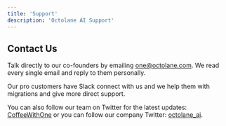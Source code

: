 ```yaml
---
title: 'Support'
description: 'Octolane AI Support'
---
```


## Contact Us

Talk directly to our co-founders by emailing [one@octolane.com](mailto:one@octolane.com). We read every single email and reply to them personally. 

Our pro customers have Slack connect with us and we help them with migrations and give more direct support.

You can also follow our team on Twitter for the latest updates: [CoffeeWithOne](https://twitter.com/coffeewithone) or you can follow our company Twitter: [octolane_ai](https://twitter.com/octolane_ai).
